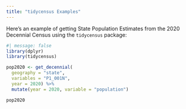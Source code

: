 ```yaml
---
title: "tidycensus Examples"
---
```


Here's an example of getting State Population Estimates from the 2020 Decennial 
Census using the `tidycensus` package: 
```r
#| message: false
library(dplyr)
library(tidycensus)

pop2020 <- get_decennial(
  geography = "state",
  variables = "P1_001N",
  year = 2020) %>%
  mutate(year = 2020, variable = "population")

pop2020
```
